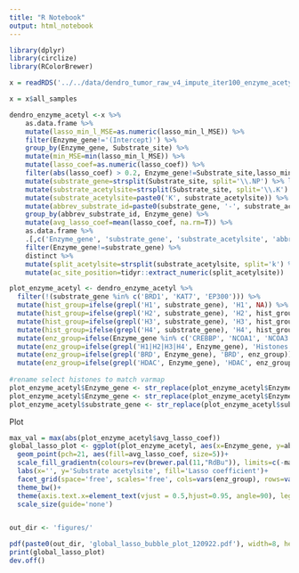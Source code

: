 ```yaml
---
title: "R Notebook"
output: html_notebook
---
```



```r
library(dplyr)
library(circlize)
library(RColorBrewer)
```

```r
x = readRDS('../../data/dendro_tumor_raw_v4_impute_iter100_enzyme_acetyl_full_111322.Rds')

x = x$all_samples

dendro_enzyme_acetyl <-x %>%
    as.data.frame %>%
    mutate(lasso_min_l_MSE=as.numeric(lasso_min_l_MSE)) %>%
    filter(Enzyme_gene!='(Intercept)') %>%
    group_by(Enzyme_gene, Substrate_site) %>%
    mutate(min_MSE=min(lasso_min_l_MSE)) %>%
    mutate(lasso_coef=as.numeric(lasso_coef)) %>%
    filter(abs(lasso_coef) > 0.2, Enzyme_gene!=Substrate_site,lasso_min_l_MSE==min_MSE) %>%
    mutate(substrate_gene=strsplit(Substrate_site, split='\\.NP') %>% lapply(., '[[', 1) %>% unlist) %>%
    mutate(substrate_acetylsite=strsplit(Substrate_site, split='\\.K') %>% lapply(., '[[', 2) %>% unlist) %>%
    mutate(substrate_acetylsite=paste0('K', substrate_acetylsite)) %>%
    mutate(abbrev_substrate_id=paste0(substrate_gene, '-', substrate_acetylsite)) %>%
    group_by(abbrev_substrate_id, Enzyme_gene) %>%
    mutate(avg_lasso_coef=mean(lasso_coef, na.rm=T)) %>%
    as.data.frame %>%
    .[,c('Enzyme_gene', 'substrate_gene', 'substrate_acetylsite', 'abbrev_substrate_id', 'avg_lasso_coef')] %>%
    filter(Enzyme_gene!=substrate_gene) %>%
    distinct %>%
    mutate(split_acetylsite=strsplit(substrate_acetylsite, split='k') %>% lapply(., '[[', 1) %>% unlist) %>%
    mutate(ac_site_position=tidyr::extract_numeric(split_acetylsite))
```

```r
plot_enzyme_acetyl <- dendro_enzyme_acetyl %>%
  filter(!(substrate_gene %in% c('BRD1', 'KAT7', 'EP300'))) %>%
  mutate(hist_group=ifelse(grepl('H1', substrate_gene), 'H1', NA)) %>%
  mutate(hist_group=ifelse(grepl('H2', substrate_gene), 'H2', hist_group)) %>%
  mutate(hist_group=ifelse(grepl('H3', substrate_gene), 'H3', hist_group)) %>%
  mutate(hist_group=ifelse(grepl('H4', substrate_gene), 'H4', hist_group)) %>%
  mutate(enz_group=ifelse(Enzyme_gene %in% c('CREBBP', 'NCOA1', 'NCOA3', 'EP300', 'HAT1', 'KAT7', 'MCM3AP'), 'Acetyltransferase', NA)) %>%
  mutate(enz_group=ifelse(grepl('H1|H2|H3|H4', Enzyme_gene), 'Histones', enz_group)) %>%
  mutate(enz_group=ifelse(grepl('BRD', Enzyme_gene), 'BRD', enz_group)) %>%
  mutate(enz_group=ifelse(grepl('HDAC', Enzyme_gene), 'HDAC', enz_group))
  
#rename select histones to match varmap
plot_enzyme_acetyl$Enzyme_gene <- str_replace(plot_enzyme_acetyl$Enzyme_gene, 'H4C15', 'H4-16')
plot_enzyme_acetyl$Enzyme_gene <- str_replace(plot_enzyme_acetyl$Enzyme_gene, '\\.', '\\-')
plot_enzyme_acetyl$substrate_gene <- str_replace(plot_enzyme_acetyl$substrate_gene, '\\.', '\\-')
```


Plot
```r

max_val = max(abs(plot_enzyme_acetyl$avg_lasso_coef))
global_lasso_plot <- ggplot(plot_enzyme_acetyl, aes(x=Enzyme_gene, y=abbrev_substrate_id))+
  geom_point(pch=21, aes(fill=avg_lasso_coef, size=5))+
  scale_fill_gradientn(colours=rev(brewer.pal(11,"RdBu")), limits=c(-max_val, max_val))+
  labs(x='', y='Substrate acetylsite', fill='Lasso coefficient')+
  facet_grid(space='free', scales='free', cols=vars(enz_group), rows=vars(hist_group))+
  theme_bw()+
  theme(axis.text.x=element_text(vjust = 0.5,hjust=0.95, angle=90), legend.position = 'right')+
  scale_size(guide='none')


out_dir <- 'figures/'

pdf(paste0(out_dir, 'global_lasso_bubble_plot_120922.pdf'), width=8, height=6)
print(global_lasso_plot)
dev.off()

```



